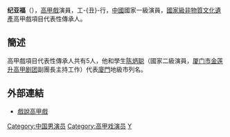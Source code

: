  {{BLP unsourced |time=2009-05-12T08:46:10+00:00 }}

'''纪亚福'''（{{bd|1949年||||J}}），[[高甲戲|高甲戲]]演員，工-{丑}-行，[[中國|中國]]國家一級演員，[[國家級非物質文化遺產|國家級非物質文化遺產]]高甲戲項目代表性傳承人。

==簡述==
高甲戲項目代表性傳承人共有5人，他和學生[[陈炳聪|陈炳聪]]（國家二級演員，[[厦门市金莲升高甲剧团|厦门市金莲升高甲剧团]]副團長主持工作）代表[[廈門|廈門]]地級市列名。

== 外部連結 ==
{{Portal box|中国|福建}}
* [http://library.taiwanschoolnet.org/cyberfair2014/skjh2014/sub3.htm 戲說高甲戲] {{Wayback|url=http://library.taiwanschoolnet.org/cyberfair2014/skjh2014/sub3.htm |date=20161227085405 }}

[[Category:中国男演员|Category:中国男演员]]
[[Category:高甲戏演员|Category:高甲戏演员]]
[[Category:紀姓|Y]]